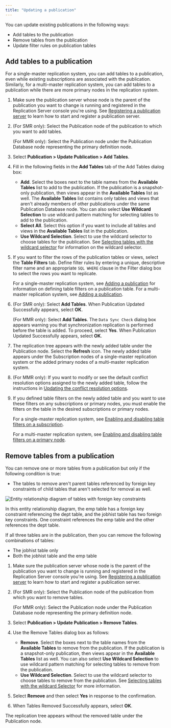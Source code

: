 ```yaml
---
title: "Updating a publication"
---
```


<div id="updating_pub" class="registered_link"></div>

You can update existing publications in the following ways:

-   Add tables to the publication
-   Remove tables from the publication
-   Update filter rules on publication tables

<div id="add_tables_to_pub" class="registered_link"></div>

## Add tables to a publication

For a single-master replication system, you can add tables to a publication, even while existing subscriptions are associated with the publication. Similarly, for a multi-master replication system, you can add tables to a publication while there are more primary nodes in the replication system.

1.  Make sure the publication server whose node is the parent of the publication you want to change is running and registered in the Replication Server console you're using. See [Registering a publication server](../../05_smr_operation/02_creating_publication/01_registering_publication_server/#registering_publication_server) to learn how to start and register a publication server.

1.  (For SMR only): Select the Publication node of the publication to which you want to add tables.

    (For MMR only): Select the Publication node under the Publication Database node representing the primary definition node.

1.  Select **Publication > Update Publication > Add Tables**.

1.  Fill in the following fields in the **Add Tables** tab of the Add Tables dialog box:

    -   **Add**. Select the boxes next to the table names from the **Available Tables** list to add to the publication. If the publication is a snapshot-only publication, then views appear in the **Available Tables** list as well. The **Available Tables** list contains only tables and views that aren't already members of other publications under the same Publication Database node. You can also select **Use Wildcard Selection** to use wildcard pattern matching for selecting tables to add to the publication.
    -   **Select All**. Select this option if you want to include all tables and views in the **Available Tables** list in the publication.
    -   **Use Wildcard Selection**. Select to use the wildcard selector to choose tables for the publication. See [Selecting tables with the wildcard selector](../01_select_tables_wildcard_selector/#select_tables_wildcard_selector) for information on the wildcard selector.

1.  If you want to filter the rows of the publication tables or views, select the **Table Filters** tab. Define filter rules by entering a unique, descriptive filter name and an appropriate `SQL WHERE` clause in the Filter dialog box to select the rows you want to replicate.

    For a single-master replication system, see [Adding a publication](../../05_smr_operation/02_creating_publication/03_adding_publication/#adding_publication) for information on defining table filters on a publication table. For a multi-master replication system, see [Adding a publication](../../06_mmr_operation/02_creating_publication_mmr/#add_pub_mmr).

1.  (For SMR only): Select **Add Tables**. When Publication Updated Successfully appears, select **OK**.

    (For MMR only): Select **Add Tables**. The `Data Sync Check` dialog box appears warning you that synchronization replication is performed before the table is added. To proceed, select **Yes**. When Publication Updated Successfully appears, select **OK**.

1.  The replication tree appears with the newly added table under the Publication node. Select the **Refresh** icon. The newly added table appears under the Subscription nodes of a single-master replication system or the added primary nodes of a multi-master replication system.

1.  (For MMR only): If you want to modify or see the default conflict resolution options assigned to the newly added table, follow the instructions in [Updating the conflict resolution options](../../06_mmr_operation/06_conflict_resolution/12_update_conflict_resolution_options/).

1.  If you defined table filters on the newly added table and you want to use these filters on any subscriptions or primary nodes, you must enable the filters on the table in the desired subscriptions or primary nodes.

    For a single-master replication system, see [Enabling and disabling table filters on a subscription](../../05_smr_operation/05_managing_subscription/04_enable_filters_on_subscription/#enabling-and-disabling-table-filters-on-a-subscription).

    For a multi-master replication system, see [Enabling and disabling table filters on a primary node](../../06_mmr_operation/07_enable_disable_table_filters).

<div id="remove_tables_from_pub" class="registered_link"></div>

## Remove tables from a publication

You can remove one or more tables from a publication but only if the following condition is true:

-   The tables to remove aren't parent tables referenced by foreign key constraints of child tables that aren't selected for removal as well.

![Entity relationship diagram of tables with foreign key constraints](../../images/image252.png)

In this entity relationship diagram, the emp table has a foreign key constraint referencing the dept table, and the jobhist table has two foreign key constraints. One constraint references the emp table and the other references the dept table.

If all three tables are in the publication, then you can remove the following combinations of tables:

-   The jobhist table only
-   Both the jobhist table and the emp table

1.  Make sure the publication server whose node is the parent of the publication you want to change is running and registered in the Replication Server console you're using. See [Registering a publication server](../../05_smr_operation/02_creating_publication/01_registering_publication_server/#registering_publication_server) to learn how to start and register a publication server.

1.  (For SMR only): Select the Publication node of the publication from which you want to remove tables.

    (For MMR only): Select the Publication node under the Publication Database node representing the primary definition node.

1. Select **Publication > Update Publication > Remove Tables**.

1.  Use the Remove Tables dialog box as follows:

    -   **Remove**. Select the boxes next to the table names from the **Available Tables** to remove from the publication. If the publication is a snapshot-only publication, then views appear in the **Available Tables** list as well. You can also select **Use Wildcard Selection** to use wildcard pattern matching for selecting tables to remove from the publication.
    -   **Use Wildcard Selection**. Select to use the wildcard selector to choose tables to remove from the publication. See [Selecting tables with the wildcard Selector](../01_select_tables_wildcard_selector/#select_tables_wildcard_selector) for more information.

1.  Select **Remove** and then select **Yes** in response to the confirmation.

1.  When Tables Removed Successfully appears, select **OK**.

The replication tree appears without the removed table under the Publication node.